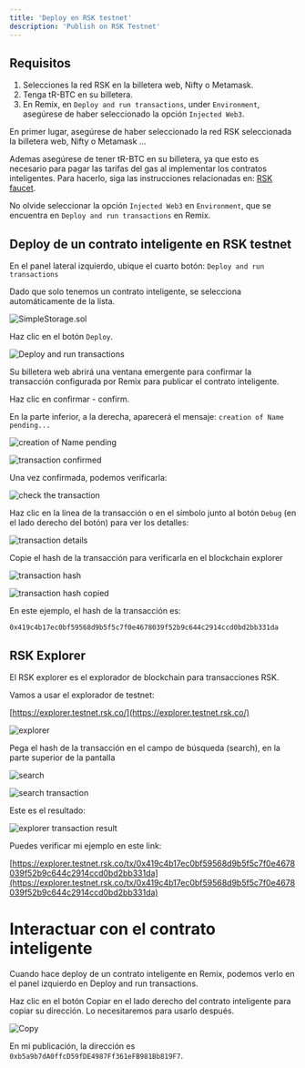 ---
title: 'Deploy en RSK testnet'
description: 'Publish on RSK Testnet'
---

## Requisitos

1. Selecciones la red RSK en la billetera web, Nifty o Metamask.
2. Tenga tR-BTC en su billetera.
3. En Remix, en `Deploy and run transactions`, under `Environment`, asegúrese de haber seleccionado la opción `Injected Web3`.

En primer lugar, asegúrese de haber seleccionado la red RSK seleccionada la billetera web, Nifty o Metamask ...

Ademas asegúrese de tener tR-BTC en su billetera,
ya que esto es necesario para pagar las tarifas del gas al implementar los contratos inteligentes.
Para hacerlo, siga las instrucciones relacionadas en: [RSK faucet](/courses/dev/01/rsk-faucet).

No olvide seleccionar la opción `Injected Web3` en `Environment`, que se encuentra en `Deploy and run transactions` en Remix.

## Deploy de un contrato inteligente en RSK testnet

En el panel lateral izquierdo, ubique el cuarto botón: `Deploy and run transactions`

Dado que solo tenemos un contrato inteligente, se selecciona automáticamente de la lista.

![SimpleStorage.sol](/images/image-22.png)

Haz clic en el botón `Deploy`.

![Deploy and run transactions](/images/image-05.png)

Su billetera web abrirá una ventana emergente para confirmar la transacción configurada por Remix para publicar el contrato inteligente.

Haz clic en confirmar - confirm.

En la parte inferior, a la derecha, aparecerá el mensaje: `creation of Name pending...`

![creation of Name pending](/images/image-24.png)

![transaction confirmed](/images/image-25.png)

Una vez confirmada, podemos verificarla:

![check the transaction](/images/image-26.png)

Haz clic en la línea de la transacción o en el símbolo junto al botón `Debug` (en el lado derecho del botón) para ver los detalles:

![transaction details](/images/image-27.png)

Copie el hash de la transacción para verificarla en el blockchain explorer

![transaction hash](/images/image-28.png)

![transaction hash copied](/images/image-29.png)

En este ejemplo, el hash de la transacción es:

`0x419c4b17ec0bf59568d9b5f5c7f0e4678039f52b9c644c2914ccd0bd2bb331da`

## RSK Explorer

El RSK explorer es el explorador de blockchain para transacciones RSK.

Vamos a usar el explorador de testnet:

[https://explorer.testnet.rsk.co/](https://explorer.testnet.rsk.co/)

![explorer](/images/image-32.png)

Pega el hash de la transacción en el campo de búsqueda (search), en la parte superior de la pantalla

![search](/images/image-33.png)

![search transaction](/images/image-34.png)

Este es el resultado:

![explorer transaction result](/images/image-35.png)

Puedes verificar mi ejemplo en este link:

[https://explorer.testnet.rsk.co/tx/0x419c4b17ec0bf59568d9b5f5c7f0e4678039f52b9c644c2914ccd0bd2bb331da](https://explorer.testnet.rsk.co/tx/0x419c4b17ec0bf59568d9b5f5c7f0e4678039f52b9c644c2914ccd0bd2bb331da)

# Interactuar con el contrato inteligente

Cuando hace deploy de un contrato inteligente en Remix,
podemos verlo en el panel izquierdo en Deploy and run transactions.

Haz clic en el botón Copiar en el lado derecho del contrato inteligente para copiar su dirección.
Lo necesitaremos para usarlo después.

![Copy](/images/image-06.png)

En mi publicación, la dirección es `0xb5a9b7dA0ffcD59fDE4987Ff361eFB981Bb819F7`.
